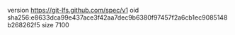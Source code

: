 version https://git-lfs.github.com/spec/v1
oid sha256:e8633dca99e437ace3f42aa7dec9b6380f97457f2a6cb1ec9085148b268262f5
size 7100
